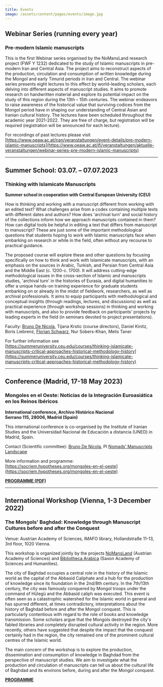 ```yaml
---
title: Events
image: /assets/content/pages/events/image.jpg
---
```

## Webinar Series (running every year)

### Pre-modern Islamic manuscripts

This is the first Webinar series organised by the NoMansLand research project (FWF Y 1232) dedicated to the study of Islamic manuscripts in pre-modern Iran and Central Asia. The project aims to reconstruct aspects of the production, circulation and consumption of written knowledge during the Mongol and early Timurid periods in Iran and Central. The webinar series presents eight lectures to this effect by world-leading scholars, each delving into different aspects of manuscript studies. It aims to promote research on handwritten material and explore its potential impact on the study of this region during the 13th – 15th centuries. The webinar endeavors to raise awareness of the historical value that surviving codices from the Mongol period have in shaping our understanding of Central Asian and Iranian cultural history. The lectures have been scheduled throughout the academic year 2021-2022. They are free of charge, but registration will be required (registration will be announced for each lecture).

For recordings of past lectures please visit [https://www.oeaw.ac.at/iran/veranstaltungen/event-details/pre-modern-islamic-manuscripts](https://www.oeaw.ac.at/ifi/veranstaltungen/aktuelle-veranstaltungen/webinar-series-pre-modern-islamic-manuscripts)

---

## **Summer School: 03.07. – 07.07.2023**

### Thinking with Islamicate Manuscripts

**Summer school in cooperation with Central European University (CEU)**

How is thinking and working with a manuscript different from working with an edited text? What challenges arise from a codex containing multiple texts with different dates and authors? How does 'archival turn' and social history of the collections inform how we approach manuscripts contained in them? How can digital tools be helpful in editing a text that differs from manuscript to manuscript? These are just some of the important methodological questions that students hoping to work with Islamic manuscripts face when embarking on research or while in the field, often without any recourse to practical guidance.

The proposed course will explore these and other questions by focusing specifically on how to think and work with Islamicate manuscripts, with an emphasis on the sources in Arabic, Turkish, and Persian from Central Asia and the Middle East (c. 1200-c. 1700). It will address cutting-edge methodological issues in the cross-section of Islamic and manuscripts studies, 'archival turn' in the histories of Eurasia, and digital humanities to offer a unique hands-on training experience for graduate students embarking on or already in the midst of fieldwork, researchers, as well as archival professionals. It aims to equip participants with methodological and conceptual insights (through readings, lectures, and discussions) as well as practical experience (through workshop sessions) in thinking and working with manuscripts, and also to provide feedback on participants' projects by leading experts in the field (in seminars devoted to project presentations).

Faculty: [Bruno De Nicola](https://www.oeaw.ac.at/ifi/institut/mitarbeiterinnen/wissenschaftliche-mitarbeiterinnen/bruno-de-nicola), Tijana Krstic (course directors), Daniel Kinitz, Boris Liebrenz, [Florian Schwarz](https://www.oeaw.ac.at/ifi/institut/mitarbeiterinnen/leitung/florian-schwarz), Nur Sobers-Khan, Melis Taner

For further information see [https://summeruniversity.ceu.edu/courses/thinking-islamicate-manuscripts-critical-approaches-historical-methodology-history](https://summeruniversity.ceu.edu/courses/thinking-islamicate-manuscripts-critical-approaches-historical-methodology-history)

---

## Conference (Madrid, 17-18 May 2023)

### **Mongoles en el Oeste: Noticias de la Integración Euroasiática en los Reinos Ibéricos**

**International conference, Archivo Histórico Nacional**\
**Serrano 115, 28006, Madrid (Spain)**

This international conference is co-organised by the Institute of Iranian Studies and the Universidad Nacional de Educación a distancia (UNED) in Madrid, Spain.

Contact (Scientific committee): [Bruno De Nicola](https://www.oeaw.ac.at/ifi/institut/mitarbeiterinnen/wissenschaftliche-mitarbeiterinnen/bruno-de-nicola), PI [Nomads' Manuscripts Landscape](https://www.oeaw.ac.at/ifi/forschung/manuskriptkulturen/nomadische-manuskriptlandschaften)

More information and programme: [https://socriem.hypotheses.org/mongoles-en-el-oeste](https://socriem.hypotheses.org/mongoles-en-el-oeste)

[**PROGRAMME (PDF)**](https://www.oeaw.ac.at/fileadmin/Institute/IFI/PDF/Veranstaltungen/2023/congresomongoles.pdf)

---

## **International Workshop** (Vienna, 1-3 December 2022)

### The Mongols' Baghdad: Knowledge through Manuscript Cultures before and after the Conquest

Venue: Austrian Academy of Sciences, IMAFO library, Hollandstraße 11-13, 3rd floor, 1020 Vienna.

This workshop is organized jointly by the projects [NoMansLand](https://www.oeaw.ac.at/ifi/forschung/manuskriptkulturen/nomadische-manuskriptlandschaften) (Austrian Academy of Sciences) and [Bibliotheca Arabica](https://www.saw-leipzig.de/de/projekte/bibliotheca-arabica/intro) (Saxon Academy of Sciences and Humanities).

The city of Baghdad occupies a central role in the history of the Islamic world as the capital of the Abbasid Caliphate and a hub for the production of knowledge since its foundation in the 2nd/8th century. In the 7th/13th century, the city was famously conquered by Mongol troops under the command of Hülegü and the Abbasid caliph was executed. This event is often seen as a catastrophic watershed for the Islamic world in general and has spurred different, at times contradictory, interpretations about the history of Baghdad before and after the Mongol conquest. This is particularly contentious with regard to the role of books and knowledge transmission. Some scholars argue that the Mongols destroyed the city's fabled libraries and completely disrupted cultural activity in the region. More recently, others have suggested that despite the impact that the conquest certainly had in the region, the city remained one of the prominent cultural centres of the Islamic world.

The main concern of the workshop is to explore the production, dissemination and consumption of knowledge in Baghdad from the perspective of manuscript studies. We aim to investigate what the production and circulation of manuscripts can tell us about the cultural life of Baghdad and its environs before, during and after the Mongol conquest.

[**PROGRAMME**](https://www.oeaw.ac.at/fileadmin/Institute/IFI/PDF/Veranstaltungen/2022/mongols_bagdad_program.pdf)
